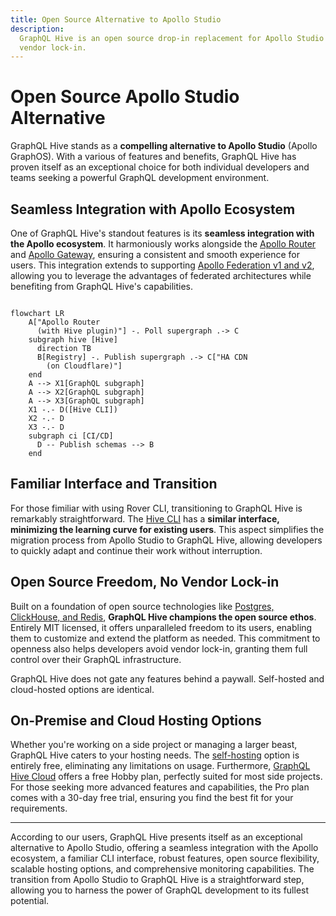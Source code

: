 ```yaml
---
title: Open Source Alternative to Apollo Studio
description:
  GraphQL Hive is an open source drop-in replacement for Apollo Studio (Apollo GraphOS) with no
  vendor lock-in.
---
```


# Open Source Apollo Studio Alternative

GraphQL Hive stands as a **compelling alternative to Apollo Studio** (Apollo GraphOS). With a
various of features and benefits, GraphQL Hive has proven itself as an exceptional choice for both
individual developers and teams seeking a powerful GraphQL development environment.

## Seamless Integration with Apollo Ecosystem

One of GraphQL Hive's standout features is its **seamless integration with the Apollo ecosystem**.
It harmoniously works alongside the [Apollo Router](/docs/integrations/apollo-router) and
[Apollo Gateway](/docs/integrations/apollo-gateway), ensuring a consistent and smooth experience for
users. This integration extends to supporting
[Apollo Federation v1 and v2](/docs/get-started/apollo-federarion), allowing you to leverage the
advantages of federated architectures while benefiting from GraphQL Hive's capabilities.

```mermaid

flowchart LR
    A["Apollo Router
      (with Hive plugin)"] -. Poll supergraph .-> C
    subgraph hive [Hive]
      direction TB
      B[Registry] -. Publish supergraph .-> C["HA CDN
        (on Cloudflare)"]
    end
    A --> X1[GraphQL subgraph]
    A --> X2[GraphQL subgraph]
    A --> X3[GraphQL subgraph]
    X1 -.- D([Hive CLI])
    X2 -.- D
    X3 -.- D
    subgraph ci [CI/CD]
      D -- Publish schemas --> B
    end

```

## Familiar Interface and Transition

For those fimiliar with using Rover CLI, transitioning to GraphQL Hive is remarkably
straightforward. The [Hive CLI](/docs/api-reference/cli) has a **similar interface, minimizing the
learning curve for existing users**. This aspect simplifies the migration process from Apollo Studio
to GraphQL Hive, allowing developers to quickly adapt and continue their work without interruption.

## Open Source Freedom, No Vendor Lock-in

Built on a foundation of open source technologies like
[Postgres, ClickHouse, and Redis](https://github.com/kamilkisiela/graphql-hive/blob/main/docker/docker-compose.community.yml),
**GraphQL Hive champions the open source ethos**. Entirely MIT licensed, it offers unparalleled
freedom to its users, enabling them to customize and extend the platform as needed. This commitment
to openness also helps developers avoid vendor lock-in, granting them full control over their
GraphQL infrastructure.

GraphQL Hive does not gate any features behind a paywall. Self-hosted and cloud-hosted options are
identical.

## On-Premise and Cloud Hosting Options

Whether you're working on a side project or managing a larger beast, GraphQL Hive caters to your
hosting needs. The [self-hosting](/docs/self-hosting/get-started) option is entirely free,
eliminating any limitations on usage. Furthermore,
[GraphQL Hive Cloud](https://the-guild.dev/graphql/hive) offers a free Hobby plan, perfectly suited
for most side projects. For those seeking more advanced features and capabilities, the Pro plan
comes with a 30-day free trial, ensuring you find the best fit for your requirements.

---

According to our users, GraphQL Hive presents itself as an exceptional alternative to Apollo Studio,
offering a seamless integration with the Apollo ecosystem, a familiar CLI interface, robust
features, open source flexibility, scalable hosting options, and comprehensive monitoring
capabilities. The transition from Apollo Studio to GraphQL Hive is a straightforward step, allowing
you to harness the power of GraphQL development to its fullest potential.
